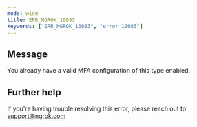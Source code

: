 ```yaml
---
mode: wide
title: ERR_NGROK_10083
keywords: ["ERR_NGROK_10083", "error 10083"]
---
```


## Message

You already have a valid MFA configuration of this type enabled.

## Further help

If you're having trouble resolving this error, please reach out to [support@ngrok.com](mailto:support@ngrok.com?subject=Help%20with%20ERR_NGROK_10083)
